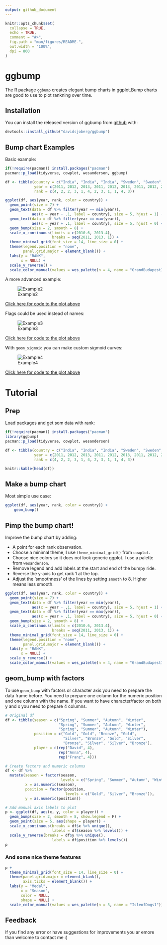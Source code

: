 ```yaml
---
output: github_document
---
```


<!-- README.md is generated from README.Rmd. Please edit that file -->

```r
knitr::opts_chunk$set(
  collapse = TRUE,
  echo = TRUE,
  comment = "#>",
  fig.path = "man/figures/README-",
  out.width = "100%",
  dpi = 800
)
```
# ggbump

<!-- badges: start -->
<!-- badges: end -->

The R package `ggbump` creates elegant bump charts in ggplot.Bump charts are good
to use to plot rankning over time.

## Installation

You can install the released version of ggbump from [github](https://github.com/davidsjoberg/ggbump) with:

``` r
devtools::install_github("davidsjoberg/ggbump")
```

## Bump chart Examples

Basic example:

```r
if(!require(pacman)) install.packages("pacman")
pacman::p_load(tidyverse, cowplot, wesanderson, ggbump)

df <- tibble(country = c("India", "India", "India", "Sweden", "Sweden", "Sweden", "Germany", "Germany", "Germany", "Finland", "Finland", "Finland"),
             year = c(2011, 2012, 2013, 2011, 2012, 2013, 2011, 2012, 2013, 2011, 2012, 2013),
             rank = c(4, 2, 2, 3, 1, 4, 2, 3, 1, 1, 4, 3))

ggplot(df, aes(year, rank, color = country)) +
  geom_point(size = 7) +
  geom_text(data = df %>% filter(year == min(year)),
            aes(x = year - .1, label = country), size = 5, hjust = 1) +
  geom_text(data = df %>% filter(year == max(year)),
            aes(x = year + .1, label = country), size = 5, hjust = 0) +
  geom_bump(size = 2, smooth = 8) +
  scale_x_continuous(limits = c(2010.6, 2013.4),
                     breaks = seq(2011, 2013, 1)) +
  theme_minimal_grid(font_size = 14, line_size = 0) +
  theme(legend.position = "none",
        panel.grid.major = element_blank()) +
  labs(y = "RANK",
       x = NULL) +
  scale_y_reverse() +
  scale_color_manual(values = wes_palette(n = 4, name = "GrandBudapest1"))

```

A more advanced example:

![Example2](https://user-images.githubusercontent.com/44140737/75692519-fb146b00-5ca5-11ea-85f5-9fc33e760a7d.png)

[Click here for code to the plot above](https://github.com/davidsjoberg/ggbump/wiki/My-year-on-Spotify)

Flags could be used instead of names:

![Example3](https://user-images.githubusercontent.com/44140737/76630573-8f04f300-6540-11ea-802a-653e3b509dfa.png)

[Click here for code to the plot above](https://github.com/davidsjoberg/ggbump/wiki/geom_bump-with-flags)

With `geom_sigmoid` you can make custom sigmoid curves:

![Example4](https://user-images.githubusercontent.com/44140737/79050627-9268c880-7c2b-11ea-9afb-263cce8f98f3.png)

[Click here for code to the plot above](https://github.com/davidsjoberg/ggbump/wiki/geom_sigmoid)

# Tutorial

## Prep

Load packages and get som data with rank:

```r
if(!require(pacman)) install.packages("pacman")
library(ggbump)
pacman::p_load(tidyverse, cowplot, wesanderson)

df <- tibble(country = c("India", "India", "India", "Sweden", "Sweden", "Sweden", "Germany", "Germany", "Germany", "Finland", "Finland", "Finland"),
             year = c(2011, 2012, 2013, 2011, 2012, 2013, 2011, 2012, 2013, 2011, 2012, 2013),
             rank = c(4, 2, 2, 3, 1, 4, 2, 3, 1, 1, 4, 3))

knitr::kable(head(df))
```

## Make a bump chart

Most simple use case:

```r
ggplot(df, aes(year, rank, color = country)) +
    geom_bump()
```

## Pimp the bump chart!

Improve the bump chart by adding:

* A point for each rank observation.
* Choose a minimal theme, I use `theme_minimal_grid()` from `cowplot`.
* Choose nice colors so it does not look generic ggplot. I use a palette from `wesanderson`.
* Remove legend and add labels at the start and end of the bumpy ride.
* Reverse the y-axis to get rank 1 at the top.
* Adjust the 'smoothness' of the lines by setting `smooth` to 8. Higher means less smooth.

```r

ggplot(df, aes(year, rank, color = country)) +
  geom_point(size = 7) +
  geom_text(data = df %>% filter(year == min(year)),
            aes(x = year - .1, label = country), size = 5, hjust = 1) +
  geom_text(data = df %>% filter(year == max(year)),
            aes(x = year + .1, label = country), size = 5, hjust = 0) +
  geom_bump(size = 2, smooth = 8) +
  scale_x_continuous(limits = c(2010.6, 2013.4),
                     breaks = seq(2011, 2013, 1)) +
  theme_minimal_grid(font_size = 14, line_size = 0) +
  theme(legend.position = "none",
        panel.grid.major = element_blank()) +
  labs(y = "RANK",
       x = NULL) +
  scale_y_reverse() +
  scale_color_manual(values = wes_palette(n = 4, name = "GrandBudapest1"))
```

## geom_bump with factors

To use `geom_bump` with factors or character axis you need to prepare the data frame before. You need to prepare one column for the numeric position and one column with the name. If you want to have character/factor on both y and x you need to prepare 4 columns.

```r
# Original df
df <- tibble(season = c("Spring", "Summer", "Autumn", "Winter", 
                        "Spring", "Summer", "Autumn", "Winter", 
                        "Spring", "Summer", "Autumn", "Winter"),
             position = c("Gold", "Gold", "Bronze", "Gold",
                          "Silver", "Bronze", "Gold", "Silver",
                          "Bronze", "Silver", "Silver", "Bronze"),
             player = c(rep("David", 4),
                        rep("Anna", 4),
                        rep("Franz", 4)))

# Create factors and numeric columns
df <- df %>% 
  mutate(season = factor(season, 
                         levels = c("Spring", "Summer", "Autumn", "Winter")),
         x = as.numeric(season),
         position = factor(position, 
                           levels = c("Gold", "Silver", "Bronze")),
         y = as.numeric(position))

# Add manual axis labels to plot
p <- ggplot(df, aes(x, y, color = player)) +
  geom_bump(size = 2, smooth = 8, show.legend = F) +
  geom_point(size = 5, aes(shape = player)) +
  scale_x_continuous(breaks = df$x %>% unique(),
                     labels = df$season %>% levels()) +
  scale_y_reverse(breaks = df$y %>% unique(),
                     labels = df$position %>% levels())
p
```

### And some nice theme features

```r
p +
  theme_minimal_grid(font_size = 14, line_size = 0) +
  theme(panel.grid.major = element_blank(),
        axis.ticks = element_blank()) +
  labs(y = "Medal",
       x = "Season",
       color = NULL,
       shape = NULL) +
  scale_color_manual(values = wes_palette(n = 3, name = "IsleofDogs1"))
```

## Feedback

If you find any error or have suggestions for improvements you ar emore than welcome to contact me :)

